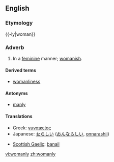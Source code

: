 ==English==

===Etymology===
{{-ly|woman}}

===Adverb===
{{en-adv}}

# In a [[feminine]] manner; [[womanish]].

====Derived terms====
*[[womanliness]]

====Antonyms====
*[[manly]]

====Translations====
{{top}}
*Greek: [[γυναικείος]]
*Japanese: [[女らしい]] ([[おんならしい]], [[onnarashii]])
{{mid}}
*[[Scottish Gaelic]]: [[banail]]
{{bottom}}

[[vi:womanly]]
[[zh:womanly]]